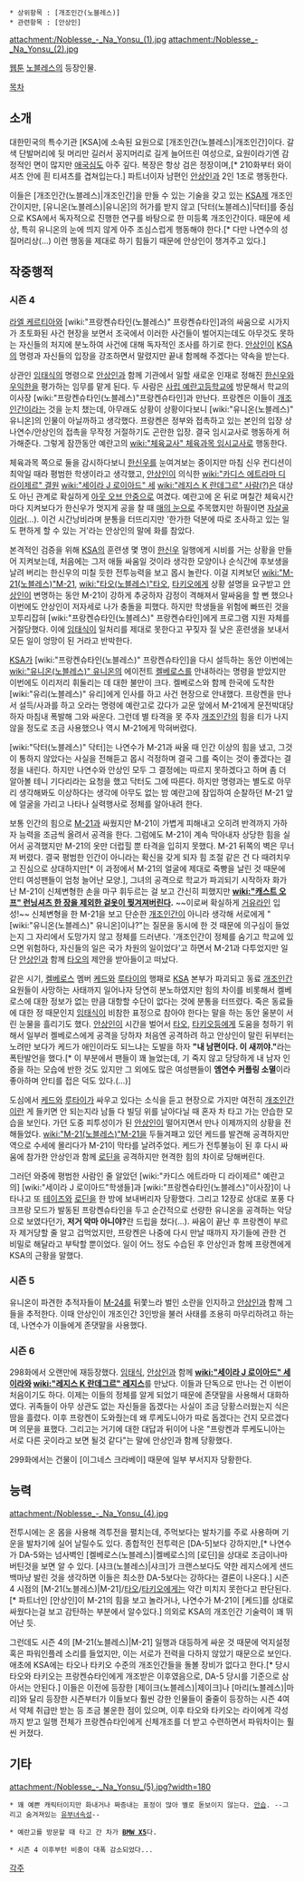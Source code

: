  * 상위항목 : [개조인간(노블레스)]
 * 관련항목 : [안상인]

attachment:/Noblesse_-_Na_Yonsu_(1).jpg
attachment:/Noblesse_-_Na_Yonsu_(2).jpg

[[웹툰]] [[노블레스(웹툰)|노블레스]]의 등장인물.

[[목차]]
== 소개 ==
대한민국의 특수기관 [KSA]에 소속된 요원으로 [개조인간(노블레스)|개조인간]이다. 갈색 단발머리에 뒷 머리만 길러서 꽁지머리로 길게 늘어뜨린 여성으로, 요원이라기엔 감정적인 면이 많지만 [[애국심]]도 아주 깊다. 복장은 항상 검은 정장이며,[* 210화부터 와이셔츠 안에 흰 티셔츠를 겹쳐입는다.] 파트너이자 남편인 [[안상인]]과 2인 1조로 행동한다.

이들은 [개조인간(노블레스)|개조인간]을 만들 수 있는 기술을 갖고 있는 [[KSA]]제 개조인간이지만, [유니온(노블레스)|유니온]의 허가를 받지 않고 [닥터(노블레스)|닥터]를 중심으로 KSA에서 독자적으로 진행한 연구를 바탕으로 한 미등록 개조인간이다. 때문에 세상, 특히 유니온의 눈에 띄지 않게 아주 조심스럽게 행동해야 한다.[* 다만 나연수의 성질머리상(…) 이런 행동을 제대로 하기 힘들기 때문에 안상인이 챙겨주고 있다.]

== 작중행적 ==
=== 시즌 4 ===
[[라엘 케르티아]]와 [wiki:"프랑켄슈타인(노블레스)" 프랑켄슈타인]과의 싸움으로 시가지가 초토화된 사건 현장을 보면서 조국에서 이러한 사건들이 벌어지는데도 아무것도 못하는 자신들의 처지에 분노하여 사건에 대해 독자적인 조사를 하기로 한다. [[안상인]]이 [[KSA]]의 명령과 자신들의 입장을 강조하면서 말렸지만 끝내 함께해 주겠다는 약속을 받는다.

상관인 [[임태식]]의 명령으로 [[안상인]]과 함께 기관에서 일할 새로운 인재로 정해진 [[한신우]]와 [[우익한]]을 평가하는 임무를 맡게 된다. 두 사람은 [[사립 예란고등학교]]에 방문해서 학교의 이사장 [wiki:"프랑켄슈타인(노블레스)"프랑켄슈타인]과 만난다. 프랑켄은 이들이 [[개조인간]]이라는 것을 눈치 챘는데, 아무래도 상황이 상황이다보니 [wiki:"유니온(노블레스)" 유니온]의 인물이 아닐까하고 생각했다. 프랑켄은 정부와 접촉하고 있는 본인의 입장 상 나연수/안상인의 접촉을 무작정 거절하기도 곤란한 입장. 결국 임시교사로 행동하게 허가해준다. 그렇게 잠깐동안 예란고의 [[wiki:"체육교사" 체육과목 임시교사]]로 행동한다.

체육과목 쪽으로 둘을 감시하다보니 [[한신우]]를 눈여겨보는 중이지만 마침 신우 컨디션이 최악일 때라 평범한 학생이라고 생각했고, [[안상인]]이 의식한 [[wiki:"카디스 에트라마 디 라이제르" 결원]] [[wiki:"세이라 J 로이아드" 세]] [[wiki:"레지스 K 란데그르" 사람(?)]]은 대상도 아닌 관계로 확실하게 [[아웃 오브 안중]]으로 여겼다. 예란고에 온 뒤로 며칠간 체육시간마다 지켜보다가 한신우가 멋지게 공을 찰 때 [[매의 눈]]으로 주목했지만 하필이면 [[자살골]]이라(…). 이건 시간낭비라며 분통을 터뜨리지만 '한가한 덕분에 따로 조사하고 있는 일도 편하게 할 수 있는 거'라는 안상인의 말에 화를 참았다.

본격적인 검증을 위해 [[KSA]]의 훈련생 몇 명이 [[한신우]] 일행에게 시비를 거는 상황을 만들어 지켜보는데, 처음에는 그저 애들 싸움일 것이라 생각한 모양이나 순식간에 후보생을 날려 버리는 한신우의 미칠 듯한 전투능력을 보고 몹시 놀란다. 이걸 지켜보던 [[wiki:"M-21(노블레스)"M-21]], [[wiki:"타오(노블레스)"타오]], [[타키오]]에게 상황 설명을 요구받고 [[안상인]]이 변명하는 동안 M-21이 강하게 추궁하자 감정이 격해져서 말싸움을 할 뻔 했으나 이번에도 안상인이 저자세로 나가 충돌을 피했다. 하지만 학생들을 위험에 빠뜨린 것을 꼬투리잡혀 [wiki:"프랑켄슈타인(노블레스)" 프랑켄슈타인]에게 프로그램 지원 자체를 거절당했다. 이에 [[임태식]]이 일처리를 제대로 못한다고 꾸짖자 질 낮은 훈련생을 보내서 모든 일이 엉망이 된 거라고 반박한다.

[[KSA]]가 [wiki:"프랑켄슈타인(노블레스)" 프랑켄슈타인]을 다시 설득하는 동안 이번에는 [[wiki:"유니온(노블레스)" 유니온]]의 에이전트 [[켈베로스(노블레스)|켈베로스]]를 안내하라는 명령을 받았지만 이번에도 이리저리 휘둘리는 데 대한 불만이 크다. 켈베로스와 함께 한국에 도착한 [wiki:"유리(노블레스)" 유리]에게 인사를 하고 사건 현장으로 안내했다. 프랑켄을 만나서 설득/사과를 하고 오라는 명령에 예란고로 갔다가 교문 앞에서 M-21에게 문전박대당하자 마침내 폭발해 그와 싸운다. 그런데 별 타격을 못 주자 [[개조인간]]의 힘을 티가 나지 않을 정도로 조금 사용했으나 역시 M-21에게 막혀버렸다.
 
[wiki:"닥터(노블레스)" 닥터]는 나연수가 M-21과 싸울 때 인간 이상의 힘을 냈고, 그것이 통하지 않았다는 사실을 전해듣고 몹시 걱정하며 결국 그를 죽이는 것이 좋겠다는 결정을 내린다. 하지만 나연수와 안상인 모두 그 결정에는 따르지 못하겠다고 하며 좀 더 알아볼 테니 기다리라는 요청을 했고 닥터도 그에 따른다. 하지만 명령과는 별도로 아무리 생각해봐도 이상하다는 생각에 아무도 없는 밤 예란고에 잠입하여 순찰하던 M-21 앞에 얼굴을 가리고 나타나 실력행사로 정체를 알아내려 한다.

보통 인간의 힘으로 [[M-21]]과 싸웠지만 M-21이 가볍게 피해내고 오히려 반격까지 가하자 능력을 조금씩 올려서 공격을 한다. 그럼에도 M-21이 계속 막아내자 상당한 힘을 실어서 공격했지만 M-21의 옷만 더럽힐 뿐 타격을 입히지 못했다. M-21 뒤쪽의 벽은 무너져 버렸다. 결국 평범한 인간이 아니라는 확신을 갖게 되자 힘 조절 같은 건 다 때려치우고 진심으로 상대하지만[* 이 과정에서 M-21의 얼굴에 제대로 죽빵을 날린 것 때문에 안티 여성팬들이 엄청 늘어난 모양.], 그녀의 공격으로 학교가 파괴되기 시작하자 화가 난 M-21이 신체변형한 손을 마구 휘두르는 걸 보고 간신히 피했지만 '''[[wiki:"캐스트 오프" 런닝셔츠 한 장을 제외한 겉옷이 찢겨져버린다]].''' ~~이로써 확실하게 [[거유]]라인 입성!~~ 신체변형을 한 M-21을 보고 단순한 [[개조인간]]이 아니라 생각해 서로에게 "[wiki:"유니온(노블레스)" 유니온]이냐?"는 질문을 동시에 한 것 때문에 의구심이 들었는지 그 자리에서 도망가지 않고 정체를 드러낸다. '개조인간이 정체를 숨기고 학교에 있으면 위험하다, 자신들의 일은 국가 차원의 일이었다'고 하면서 M-21과 다투었지만 일단 [[안상인]]과 함께 [[타오]]의 제안을 받아들이고 떠났다.

같은 시기, [[켈베로스(노블레스)|켈베로스]] 멤버 [[케드]]와 [[루타이]]의 행패로 [[KSA]] 본부가 파괴되고 동료 [[개조인간]] 요원들이 사망하는 사태까지 일어나자 당연히 분노하였지만 힘의 차이를 비롯해서 켈베로스에 대한 정보가 없는 만큼 대항할 수단이 없다는 것에 분통을 터뜨렸다. 죽은 동료들에 대한 정 때문인지 [[임태식]]이 비참한 표정으로 참아야 한다는 말을 하는 동안 울분이 서린 눈물을 흘리기도 했다. [[안상인]]이 시간을 벌어서 [[타오]], [[타키오]]등에게 도움을 청하기 위해서 일부러 켈베로스에게 공격을 당하자 처음엔 공격하려 하고 안상인이 말린 뒤부터는 노려만 보다가 케드가 애인이라도 되느냐는 도발을 하자 '''"내 남편이다. 이 새끼야."'''라는 폭탄발언을 했다.[* 이 부분에서 팬들이 꽤 늘었는데, 기 죽지 않고 당당하게 내 남자 인증을 하는 모습에 반한 것도 있지만 그 외에도 많은 여성팬들이 '''엠연수 커플링 소멸'''이라 좋아하며 안티를 접은 덕도 있다.(…)] 

도심에서 [[케드]]와 [[루타이]]가 싸우고 있다는 소식을 듣고 현장으로 가지만 여전히 [[개조인간]]이란 게 들키면 안 되는지라 남들 다 빌딩 위를 날아다닐 때 혼자 차 타고 가는 안습한 모습을 보인다. 가던 도중 피투성이가 된 [[안상인]]이 떨어지면서 만나 이제까지의 상황을 전해들었다. [[wiki:"M-21(노블레스)"M-21]]을 두들겨패고 있던 케드를 발견해 공격하지만 역으로 수세에 몰리다가 M-21이 막타를 날려주었다. 케드가 전투불능이 된 후 다시 싸움에 참가한 안상인과 함께 [[로딘]]을 공격하지만 현격한 힘의 차이로 당해버린다.

그러던 와중에 평범한 사람인 줄 알았던 [wiki:"카디스 에트라마 디 라이제르" 예란고의] [wiki:"세이라 J 로이아드"학생들]과 [wiki:"프랑켄슈타인(노블레스)"이사장]이 나타나고 또 [[테이즈]]와 [[로딘]]을 한 방에 보내버리자 당황했다. 그리고 12장로 상대로 포풍 다크프랑 모드가 발동된 프랑켄슈타인을 두고 순간적으로 선량한 유니온을 공격하는 악당으로 보였다던가, '''저거 악마 아니야?'''란 드립을 쳤다(…). 싸움이 끝난 후 프랑켄이 부르자 제거당할 줄 알고 겁먹었지만, 프랑켄은 나중에 다시 만날 때까지 자기들에 관한 건 비밀로 해달라고 부탁할 뿐이었다. 일이 어느 정도 수습된 후 안상인과 함께 프랑켄에게 KSA의 근황을 말했다.

=== 시즌 5 ===
유니온이 파견한 추적자들이 [[M-24]]를 뒤쫓느라 벌인 소란을 인지하고 [[안상인]]과 함께 그들을 추적한다. 이때 안상인이 개조인간 3인방을 불러 사태를 조용히 마무리하려고 하는데, 나연수가 이들에게 존댓말을 사용했다.

=== 시즌 6 ===
298화에서 오랜만에 재등장했다. [[임태식]], [[안상인]]과 함께 '''[[wiki:"세이라 J 로이아드" 세이라]]와 [[wiki:"레지스 K 란데그르" 레지스]]'''를 만났다. 이들과 단독으로 만나는 건 이번이 처음이기도 하다. 이제는 이들의 정체를 알게 되었기 때문에 존댓말을 사용해서 대화하였다. 귀족들이 아무 상관도 없는 자신들을 돕겠다는 사실이 조금 당황스러웠는지 식은 땀을 흘렸다. 이후 프랑켄이 도와줬는데 왜 루케도니아가 따로 돕겠다는 건지 모르겠다며 의문을 표했다. 그리고는 거기에 대한 대답과 뒤이어 나온 "프랑켄과 루케도니아는 서로 다른 곳이라고 보면 될것 같다"는 말에 안상인과 함께 당황했다.

299화에서는 건물이 [이그네스 크라베이] 때문에 일부 부서지자 당황한다. 

== 능력 ==
attachment:/Noblesse_-_Na_Yonsu_(4).jpg

전투시에는 온 몸을 사용해 격투전을 펼치는데, 주먹보다는 발차기를 주로 사용하며 기운을 발차기에 실어 날릴수도 있다. 종합적인 전투력은 [DA-5]보다 강하지만,[* 나연수가 DA-5와는 넘사벽인 [켈베로스(노블레스)|켈베로스]의 [로딘]을 상대로 조금이나마 버틴것을 보면 알 수 있다. [샤크(노블레스)|샤크]가 크랜스보다도 약한 레지스에게 샌드백마냥 발린 것을 생각하면 이들은 최소한 DA-5보다는 강하다는 결론이 나온다.] 시즌 4 시점의 [M-21(노블레스)|M-21]/[[타오(노블레스)|타오]]/[[타키오]]에게는 약간 미치지 못한다고 판단된다.[* 파트너인 [안상인]이 M-21의 힘을 보고 놀라거나, 나연수가 M-21이 [케드]를 상대로 싸웠다는걸 보고 감탄하는 부분에서 알수있다.] 의외로 KSA의 개조인간 기술력이 꽤 뛰어난 듯. 

그런데도 시즌 4의 [M-21(노블레스)|M-21] 일행과 대등하게 싸운 것 때문에 억지설정 혹은 파워인플레 소리를 들었지만, 이는 서로가 전력을 다하지 않았기 때문으로 보인다. 애초에 KSA에는 타오나 타키오 수준의 개조인간들을 돌볼 장비가 없다고 한다.[* 당시 타오와 타키오는 프랑켄슈타인에게 개조받은 이후였음으로, DA-5 당시를 기준으로 삼아서는 안된다.] 이들은 이전에 등장한 [제이크(노블레스)|제이크]나 [마리(노블레스)|마리]와 달리 등장한 시즌부터가 이들보다 훨씬 강한 인물들이 줄줄이 등장하는 시즌 4여서 약체 취급만 받는 등 조금 불운한 점이 있으며, 이후 타오와 타키오는 라이에게 각성까지 받고 일행 전체가 프랑켄슈타인에게 신체개조를 더 받고 수련하면서 파워차이는 훨씬 커졌다.
 
== 기타 ==
attachment:/Noblesse_-_Na_Yonsu_(5).jpg?width=180
 * 꽤 예쁜 캐릭터이지만 화내거나 짜증내는 표정이 많아 별로 돋보이지 않는다. [[안습]]. --그리고 숨겨져있는 [[유부녀]]속성--

 * 예란고를 방문할 때 타고 간 차가 '''[[BMW X5]]'''다.

 * 시즌 4 이후부턴 비중이 대폭 감소되었다...


[[각주]]
